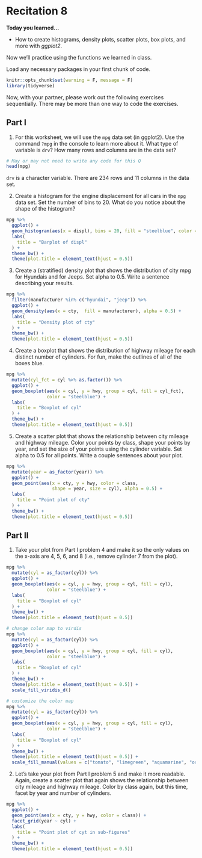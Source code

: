 # Recitation 8

__Today you learned...__

* How to create histograms, density plots, scatter plots, box plots, and more with _ggplot2_.

Now we'll practice using the functions we learned in class.

Load any necessary packages in your first chunk of code.

```r
knitr::opts_chunk$set(warning = F, message = F)
library(tidyverse)
```

Now, with your partner, please work out the following exercises sequentially. There may be more than one way to code the exercises.

## Part I

1. For this worksheet, we will use the `mpg` data set (in ggplot2). Use the command `?mpg` in the console to learn more about it. What type of variable is `drv`? How many rows and columns are in the data set?

```r
# May or may not need to write any code for this Q
head(mpg)
```

`drv` is a character variable. There are 234 rows and 11 columns in the data set.

2. Create a histogram for the engine displacement for all cars in the `mpg` data set. Set the number of bins to 20. What do you notice about the shape of the histogram?

```r
mpg %>% 
  ggplot() +
  geom_histogram(aes(x = displ), bins = 20, fill = "steelblue", color = "black") + 
  labs(
    title = "Barplot of displ"
  ) + 
  theme_bw() + 
  theme(plot.title = element_text(hjust = 0.5))
```

3. Create a (stratified) density plot that shows the distribution of city mpg for Hyundais and for Jeeps. Set alpha to 0.5. Write a sentence describing your results.

```r
mpg %>% 
  filter(manufacturer %in% c("hyundai", "jeep")) %>% 
  ggplot() +
  geom_density(aes(x = cty,  fill = manufacturer), alpha = 0.5) + 
  labs(
    title = "Density plot of cty"
  ) + 
  theme_bw() + 
  theme(plot.title = element_text(hjust = 0.5))
```

4. Create a boxplot that shows the distribution of highway mileage for each distinct number of cylinders. For fun, make the outlines of all of the boxes blue.

```r
mpg %>% 
  mutate(cyl_fct = cyl %>% as.factor()) %>%
  ggplot() +
  geom_boxplot(aes(x = cyl, y = hwy, group = cyl, fill = cyl_fct),
               color = "steelblue") + 
  labs(
    title = "Boxplot of cyl"
  ) + 
  theme_bw() + 
  theme(plot.title = element_text(hjust = 0.5))
```

5. Create a scatter plot that shows the relationship between city mileage and highway mileage. Color your points by class, shape your points by year, and set the size of your points using the cylinder variable. Set alpha to 0.5 for all points. Write a couple sentences about your plot. 

```r
mpg %>% 
  mutate(year = as_factor(year)) %>% 
  ggplot() +
  geom_point(aes(x = cty, y = hwy, color = class,
                 shape = year, size = cyl), alpha = 0.5) + 
  labs(
    title = "Point plot of cty"
  ) + 
  theme_bw() + 
  theme(plot.title = element_text(hjust = 0.5))
```

## Part II

1. Take your plot from Part I problem 4 and make it so the only values on the x-axis are 4, 5, 6, and 8 (i.e., remove cylinder 7 from the plot).

```r
mpg %>% 
  mutate(cyl = as_factor(cyl)) %>% 
  ggplot() +
  geom_boxplot(aes(x = cyl, y = hwy, group = cyl, fill = cyl),
               color = "steelblue") + 
  labs(
    title = "Boxplot of cyl"
  ) + 
  theme_bw() + 
  theme(plot.title = element_text(hjust = 0.5))

# change color map to virdis
mpg %>% 
  mutate(cyl = as_factor(cyl)) %>% 
  ggplot() +
  geom_boxplot(aes(x = cyl, y = hwy, group = cyl, fill = cyl),
               color = "steelblue") + 
  labs(
    title = "Boxplot of cyl"
  ) + 
  theme_bw() + 
  theme(plot.title = element_text(hjust = 0.5)) +
  scale_fill_viridis_d()

# customize the color map
mpg %>% 
  mutate(cyl = as_factor(cyl)) %>% 
  ggplot() +
  geom_boxplot(aes(x = cyl, y = hwy, group = cyl, fill = cyl),
               color = "steelblue") + 
  labs(
    title = "Boxplot of cyl"
  ) + 
  theme_bw() + 
  theme(plot.title = element_text(hjust = 0.5)) +
  scale_fill_manual(values = c("tomato", "limegreen", "aquamarine", "orange")) 
```

2. Let's take your plot from Part I problem 5 and make it more readable. Again, create a scatter plot that again shows the relationship between city mileage and highway mileage. Color by class again, but this time, facet by year and number of cylinders.

```r
mpg %>% 
  ggplot() +
  geom_point(aes(x = cty, y = hwy, color = class)) +
  facet_grid(year ~ cyl) + 
  labs(
    title = "Point plot of cyt in sub-figures"
  ) + 
  theme_bw() + 
  theme(plot.title = element_text(hjust = 0.5))
```
